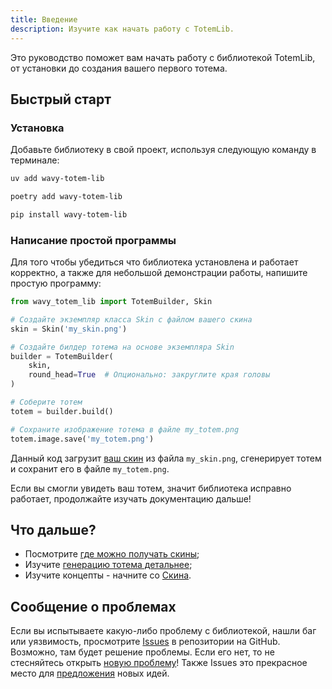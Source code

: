 ```yaml
---
title: Введение
description: Изучите как начать работу с TotemLib.
---
```



Это руководство поможет вам начать работу с библиотекой TotemLib, от установки до создания вашего первого тотема.

## Быстрый старт

### Установка

Добавьте библиотеку в свой проект, используя следующую команду в терминале:

<Tabs syncKey="pkg">
<TabItem label="uv">

```sh
uv add wavy-totem-lib
```

</TabItem>
<TabItem label="poetry">

```sh
poetry add wavy-totem-lib
```

</TabItem>
<TabItem label="pip">

```sh
pip install wavy-totem-lib
```

</TabItem>
</Tabs>

### Написание простой программы

Для того чтобы убедиться что библиотека установлена и работает корректно, а также для небольшой демонстрации работы, напишите простую программу:

```python
from wavy_totem_lib import TotemBuilder, Skin

# Создайте экземпляр класса Skin с файлом вашего скина
skin = Skin('my_skin.png')

# Создайте билдер тотема на основе экземпляра Skin
builder = TotemBuilder(
    skin,
    round_head=True  # Опционально: закруглите края головы
)

# Соберите тотем
totem = builder.build()

# Сохраните изображение тотема в файле my_totem.png
totem.image.save('my_totem.png')
```

Данный код загрузит [ваш скин](/ru/guides/downloading-the-skin) из файла `my_skin.png`, сгенерирует тотем и сохранит его в файле `my_totem.png`.

Если вы смогли увидеть ваш тотем, значит библиотека исправно работает, продолжайте изучать документацию дальше!

## Что дальше?

* Посмотрите [где можно получать скины](/ru/guides/downloading-the-skin);
* Изучите [генерацию тотема детальнее](/ru/guides/generating-a-totem);
* Изучите концепты - начните со [Скина](/ru/concepts/skin/).

## Сообщение о проблемах

Если вы испытываете какую-либо проблему с библиотекой, нашли баг или уязвимость, просмотрите [Issues](https://github.com/wavy-cat/wavy-totem-lib/issues) в репозитории на GitHub.
Возможно, там будет решение проблемы. Если его нет, то не стесняйтесь открыть [новую проблему](https://github.com/wavy-cat/wavy-totem-lib/issues/new/choose)!
Также Issues это прекрасное место для [предложения](https://github.com/wavy-cat/wavy-totem-lib/issues/new?template=feature_request.yml) новых идей.
